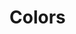 
<Meta title="Settings/Colors" />

# Colors

<ColorPalette>
  <ColorItem
    title="Monochrome"
    colors={[
      color.darkest,
      color.dark,
      color.medium,
      color.light,
      color.lightest,
    ]}
  />
  <ColorItem title="Primary" subtitle="Base" colors={[color.primary.base]} />
  <ColorItem title="Primary" subtitle="Dark" colors={[color.primary.dark]} />
  <ColorItem title="Primary" subtitle="Light" colors={[color.primary.light]} />
</ColorPalette>
